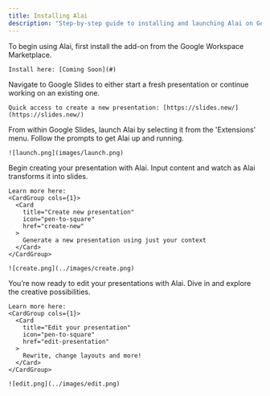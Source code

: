 ```yaml
---
title: Installing Alai
description: "Step-by-step guide to installing and launching Alai on Google Slides"
---
```


<Steps>
  <Step title="Get the Alai Add-On">
    To begin using Alai, first install the add-on from the Google Workspace Marketplace.

    Install here: [Coming Soon](#)

  </Step>
  <Step title="Access Google Slides">
    Navigate to Google Slides to either start a fresh presentation or continue working on an existing one.

    Quick access to create a new presentation: [https://slides.new/](https://slides.new/)

  </Step>
  <Step title="Launch">
    From within Google Slides, launch Alai by selecting it from the 'Extensions' menu. Follow the prompts to get Alai up and running.

    ![launch.png](images/launch.png)

  </Step>
  <Step title="Create with Alai">
    Begin creating your presentation with Alai. Input content and watch as Alai transforms it into slides.

    Learn more here:
    <CardGroup cols={1}>
      <Card
        title="Create new presentation"
        icon="pen-to-square"
        href="create-new"
      >
        Generate a new presentation using just your context
      </Card>
    </CardGroup>

    ![create.png](../images/create.png)

  </Step>
  <Step title="Edit with Alai">
   You’re now ready to edit your presentations with Alai. Dive in and explore the creative possibilities.

    Learn more here:
    <CardGroup cols={1}>
      <Card
        title="Edit your presentation"
        icon="pen-to-square"
        href="edit-presentation"
      >
        Rewrite, change layouts and more!
      </Card>
    </CardGroup>

    ![edit.png](../images/edit.png)

  </Step>
</Steps>
